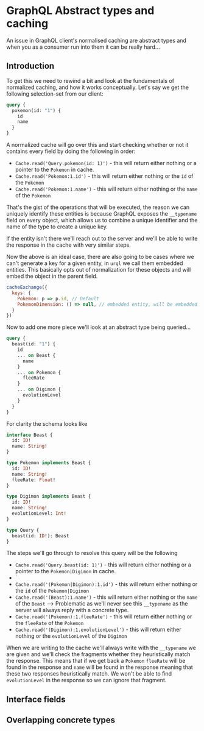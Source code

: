 
<CodeTheme />
<SEO
  title={documentProps.title}
  description={documentProps.description}
  keywords={documentProps.tags}
  image={documentProps.image}
/>

# GraphQL Abstract types and caching

An issue in GraphQL client's normalised caching are abstract types
and when you as a consumer run into them it can be really hard...

## Introduction

To get this we need to rewind a bit and look at the fundamentals of normalized caching,
and how it works conceptually. Let's say we get the following selection-set from our
client:

```graphql
query {
  pokemon(id: "1") {
    id
    name
  }
}
```

A normalized cache will go over this and start checking whether or not it contains every field
by doing the following in order:

- `Cache.read('Query.pokemon(id: 1)')` - this will return either nothing or a pointer to the `Pokemon`
  in cache.
- `Cache.read('Pokemon:1.id')` - this will return either nothing or the `id` of the `Pokemon`
- `Cache.read('Pokemon:1.name')` - this will return either nothing or the `name` of the `Pokemon`

That's the gist of the operations that will be executed, the reason we can uniquely identify these
entities is because GraphQL exposes the `__typename` field on every object, which allows us to combine
a unique identifier and the name of the type to create a unique key.

If the entity isn't there we'll reach out to the server and we'll be able to write the response
in the cache with very similar steps.

Now the above is an ideal case, there are also going to be cases where we can't generate a key
for a given entity, in `urql` we call them embedded entities. This basically opts out of normalization
for these objects and will embed the object in the parent field.

```js
cacheExchange({
  keys: {
    Pokemon: p => p.id, // Default
    PokemonDimension: () => null, // embedded entity, will be embedded into Pokemon.dimension
  }
})
```

Now to add one more piece we'll look at an abstract type being queried...

```graphql
query {
  beast(id: "1") {
    id
    ... on Beast {
      name
    }
    ... on Pokemon {
      fleeRate
    }
    ... on Digimon {
      evolutionLevel
    }
  }
}
```

For clarity the schema looks like

```graphql
interface Beast {
  id: ID!
  name: String!
}

type Pokemon implements Beast {
  id: ID!
  name: String!
  fleeRate: Float!
}

type Digimon implements Beast {
  id: ID!
  name: String!
  evolutionLevel: Int!
}

type Query {
  beast(id: ID!): Beast
}
```

The steps we'll go through to resolve this query will be the following

- `Cache.read('Query.beast(id: 1)')` - this will return either nothing or a pointer to the `Pokemon|Digimon`
  in cache.
- `
- `Cache.read('(Pokemon|Digimon):1.id')` - this will return either nothing or the `id` of the `Pokemon|Digimon`
- `Cache.read('(Beast):1.name')` - this will return either nothing or the `name` of the `Beast` --> Problematic as we'll never
  see this `__typename` as the server will always reply with a concrete type.
- `Cache.read('(Pokemon):1.fleeRate')` - this will return either nothing or the `fleeRate` of the `Pokemon`
- `Cache.read('(Digimon):1.evolutionLevel')` - this will return either nothing or the `evolutionLevel` of the `Digimon`

When we are writing to the cache we'll always write with the `__typename` we are given and we'll check the fragments
whether they heuristically match the response. This means that if we get back a `Pokemon` `fleeRate` will be found in the
response and `name` will be found in the response meaning that these two responses heuristically match. We won't be able
to find `evolutionLevel` in the response so we can ignore that fragment.

## Interface fields

## Overlapping concrete types
